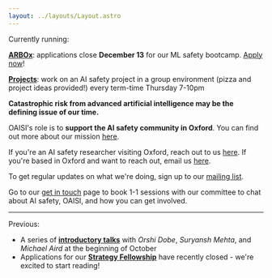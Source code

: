 ```yaml
---
layout: ../layouts/Layout.astro
---
```


<div class='calloutbox'>
Currently running:

[**ARBOx**](arbox): applications close **December 13** for our ML safety bootcamp. [Apply now](arbox)!

[**Projects**](projects): work on an AI safety project in a
  group environment (pizza and project ideas provided!) every term-time Thursday 7-10pm
</div>

**Catastrophic risk from advanced artificial intelligence may be the defining
issue of our time.**

OAISI's role is to **support the AI safety community in Oxford**. You can find
out more about our mission [here](about).

If you're an AI safety researcher visiting Oxford, reach out to us
[here](mailto:gracie@oaisi.org). If you're based in Oxford and want to
reach out, email us [here](mailto:gracie@oaisi.org).

To get regular updates on what we're doing, sign up to our
[mailing list](http://eepurl.com/i1scNU).

Go to our [get in touch](getintouch) page to book 1-1 sessions with our
committee to chat about AI safety, OAISI, and how you can get involved.

<hr/>

Previous:

- A series of [**introductory talks**](introtalks) with _Orshi Dobe_, _Suryansh Mehta_, and _Michael Aird_ at the beginning of October
- Applications for our [**Strategy Fellowship**](strategy) have recently
  closed - we're excited to start reading!
